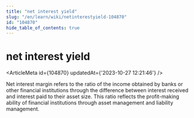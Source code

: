 ```yaml
---
title: "net interest yield"
slug: "/en/learn/wiki/netinterestyield-104870"
id: "104870"
hide_table_of_contents: true
---
```



# net interest yield

<ArticleMeta id={104870} updatedAt={'2023-10-27 12:21:46'} />
<div className='border-solid border-b border-t-0 my-4 border-[var(--ifm-color-gray-300)]' />

Net interest margin refers to the ratio of the income obtained by banks or other financial institutions through the difference between interest received and interest paid to their asset size. This ratio reflects the profit-making ability of financial institutions through asset management and liability management.
